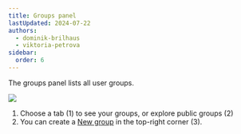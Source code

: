 ```yaml
---
title: Groups panel
lastUpdated: 2024-07-22
authors:
  - dominik-brilhaus
  - viktoria-petrova
sidebar:
  order: 6
---
```



The groups panel lists all user groups.

![](@images/datahub/datahub-group-panel.drawio.png)

<Steps>

1. Choose a tab (1) to see your groups, or explore public groups (2)
2. You can create a [New group](../datahub-group-create) in the top-right corner (3).

</Steps>
